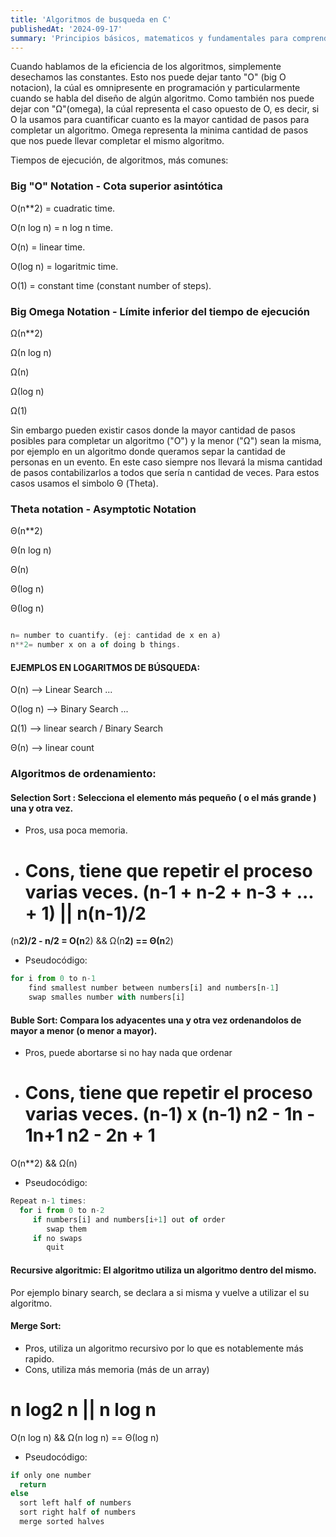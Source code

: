 ```yaml
---
title: 'Algoritmos de busqueda en C'
publishedAt: '2024-09-17'
summary: 'Principios básicos, matematicos y fundamentales para comprender patrones algoritmicos en programación'
---
```


Cuando hablamos de la eficiencia de los algoritmos, simplemente desechamos las constantes. 
Esto nos puede dejar tanto "O" (big O notacion), la cúal es omnipresente en programación y particularmente cuando se habla del diseño de algún algoritmo.
Como también nos puede dejar con "Ω"(omega), la cúal representa el caso opuesto de O, es decir, si O la usamos para cuantificar cuanto es la mayor cantidad de pasos 
para completar un algoritmo. Omega representa la minima cantidad de pasos que nos puede llevar completar el mismo algoritmo. 

Tiempos de ejecución, de algoritmos, más comunes:

### Big "O" Notation - Cota superior asintótica


O(n**2) = cuadratic time.

O(n log n) = n log n time.

O(n) = linear time.

O(log n) = logaritmic time.

O(1) = constant time (constant number of steps).

### Big Omega Notation - Límite inferior del tiempo de ejecución 

Ω(n**2) 

Ω(n log n) 

Ω(n) 

Ω(log n) 

Ω(1) 

Sin embargo pueden existir casos donde la mayor cantidad de pasos posibles para completar un algoritmo ("O") y la menor ("Ω") sean la misma,
por ejemplo en un algoritmo donde queramos separ la cantidad de personas en un evento. En este caso siempre nos llevará la misma cantidad de pasos contabilizarlos a todos que sería n cantidad de veces.
Para estos casos usamos el simbolo Θ (Theta).

### Theta notation - Asymptotic Notation

Θ(n**2) 

Θ(n log n) 

Θ(n)

Θ(log n)

Θ(log n)


```` JavaScript

n= number to cuantify. (ej: cantidad de x en a)
n**2= number x on a of doing b things.


````

#### EJEMPLOS EN LOGARITMOS DE BÚSQUEDA:

O(n) --> Linear Search ...

O(log n) --> Binary Search ...

Ω(1) --> linear search / Binary Search

Θ(n) --> linear count 


### Algoritmos de ordenamiento: 

#### Selection Sort : Selecciona el elemento más pequeño ( o el más grande ) una y otra vez.
 - Pros, usa poca memoria.
 - Cons, tiene que repetir el proceso varias veces. 
 (n-1 + n-2 + n-3 + ... + 1) 
    || 
 n(n-1)/2 
    =
 (n**2)/2 - n/2
    =
 O(n**2) && Ω(n**2) == Θ(n**2) 

 - Pseudocódigo: 

```` JavaScript
for i from 0 to n-1
    find smallest number between numbers[i] and numbers[n-1]
    swap smalles number with numbers[i]

````
#### Buble Sort: Compara los adyacentes una y otra vez ordenandolos de mayor a menor (o menor a mayor).
- Pros, puede abortarse si no hay nada que ordenar
- Cons, tiene que repetir el proceso varias veces.
 (n-1) x (n-1)
 n**2 - 1n - 1n+1
 n**2 - 2n + 1
   =
 O(n**2) && Ω(n)

 - Pseudocódigo:

 ```` JavaScript
 Repeat n-1 times:
   for i from 0 to n-2
      if numbers[i] and numbers[i+1] out of order
         swap them
      if no swaps
         quit   

````

#### Recursive algoritmic: El algoritmo utiliza un algoritmo dentro del mismo.
Por ejemplo binary search, se declara a si misma y vuelve a utilizar el su algoritmo.

#### Merge Sort: 
- Pros, utiliza un algoritmo recursivo por lo que es notablemente más rapido.
- Cons, utiliza más memoria (más de un array)

n log2 n || n log n
   =
 O(n log n) && Ω(n log n) == Θ(log n)


 - Pseudocódigo:

 ```` JavaScript
 if only one number
   return
 else
   sort left half of numbers
   sort right half of numbers
   merge sorted halves 
   
````